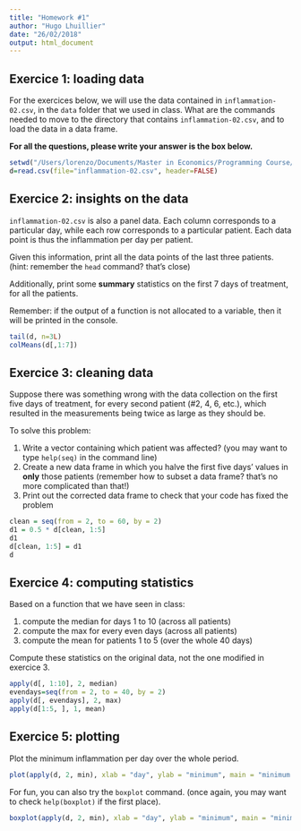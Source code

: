 ```yaml
---
title: "Homework #1"
author: "Hugo Lhuillier"
date: "26/02/2018"
output: html_document
---
```


## Exercice 1: loading data

For the exercices below, we will use the data contained in `inflammation-02.csv`, in the `data` folder that we used in class. What are the commands needed to move to the directory that contains `inflammation-02.csv`, and to load the data in a data frame.

__For all the questions, please write your answer is the box below.__

```r
setwd("/Users/lorenzo/Documents/Master in Economics/Programming Course/Session 4/data")
d=read.csv(file="inflammation-02.csv", header=FALSE)
```

## Exercice 2: insights on the data

`inflammation-02.csv` is also a panel data. Each column corresponds to a particular day, while each row corresponds to a particular patient. Each data point is thus the inflammation per day per patient.

Given this information, print all the data points of the last three patients. (hint: remember the `head` command? that's close)

Additionally, print some __summary__ statistics on the first 7 days of treatment, for all the patients. 

Remember: if the output of a function is not allocated to a variable, then it will be printed in the console.

```r
tail(d, n=3L)
colMeans(d[,1:7])
```

## Exercice 3: cleaning data

Suppose there was something wrong with the data collection on the first five days of treatment, for every second patient (#2, 4, 6, etc.), which resulted in the measurements being twice as large as they should be.

To solve this problem:

1. Write a vector containing which patient was affected? (you may want to type `help(seq)` in the command line)
1. Create a new data frame in which you halve the first five days’ values in __only__ those patients (remember how to subset a data frame? that's no more complicated than that!)
1. Print out the corrected data frame to check that your code has fixed the problem

```r
clean = seq(from = 2, to = 60, by = 2)
d1 = 0.5 * d[clean, 1:5]
d1
d[clean, 1:5] = d1
d
```

## Exercice 4: computing statistics

Based on a function that we have seen in class:

1. compute the median for days 1 to 10 (across all patients)
1. compute the max for every even days (across all patients)
1. compute the mean for patients 1 to 5 (over the whole 40 days)

Compute these statistics on the original data, not the one modified in exercice 3.

```r
apply(d[, 1:10], 2, median)
evendays=seq(from = 2, to = 40, by = 2)
apply(d[, evendays], 2, max)
apply(d[1:5, ], 1, mean)
```

## Exercice 5: plotting

Plot the minimum inflammation per day over the whole period.

```r
plot(apply(d, 2, min), xlab = "day", ylab = "minimum", main = "minimum inflammation per day")
```

For fun, you can also try the `boxplot` command. (once again, you may want to check `help(boxplot)` if the first place).

```r
boxplot(apply(d, 2, min), xlab = "day", ylab = "minimum", main = "minimum inflammation per day") 
```

